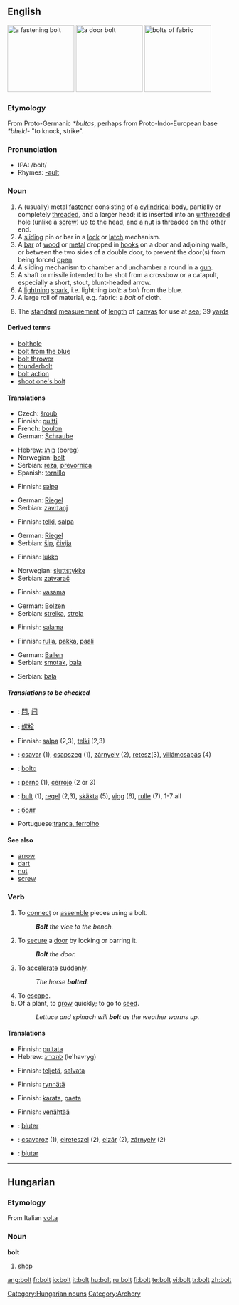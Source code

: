 {{wikipedia}}
==English==
[[Image:Bolt-with-nut.jpg|thumb|right|150px|a fastening bolt]]
[[Image:Bolt_lock.jpg|thumb|right|150px|a door bolt]]
[[Image:Stoffballen2_fcm.jpg|thumb|right|150px|bolts of fabric]]
<!-- overlaps trans. table [[Image:Lightning3.jpg|thumb|right|150px|bolts of lightning]]-->

===Etymology===
From Proto-Germanic ''*bultas'', perhaps from Proto-Indo-European base ''*bheld-'' "to knock, strike".

===Pronunciation===
*IPA: /bolt/ {{audio|en-us-bolt.ogg|Audio (US)}}
*Rhymes: [[Rhymes:English:-əʊlt|-əʊlt]]

===Noun===
{{en-noun}}

# A (usually) metal [[fastener]] consisting of a [[cylindrical]] body, partially or completely [[threaded]], and a larger head; it is inserted into an [[unthreaded]] hole (unlike a [[screw]]) up to the head, and a [[nut]] is threaded on the other end.
# A [[slide|sliding]] pin or bar in a [[lock]] or [[latch]] mechanism.
# A [[bar]] of [[wood]] or [[metal]] dropped in [[hook]]s on a door and adjoining walls, or between the two sides of a double door, to prevent the door(s) from being forced [[open]].
# A sliding mechanism to chamber and unchamber a round in a [[gun]].
# A shaft or missile intended to be shot from a crossbow or a catapult, especially a short, stout, blunt-headed arrow.
# A [[lightning]] [[spark]], i.e. lightning ''bolt'': a ''bolt'' from the blue.
# A large roll of material, e.g. fabric: a ''bolt'' of cloth.
# {{nautical}} The [[standard]] [[measurement]] of [[length]] of [[canvas]] for use at [[sea]]; 39 [[yard]]s

====Derived terms====
*[[bolthole]]
*[[bolt from the blue]]
*[[bolt thrower]]
*[[thunderbolt]]
*[[bolt action]]
*[[shoot one's bolt]]

====Translations====
{{trans-top|metal fastener}}
*Czech: [[šroub]] {{m}}
*Finnish: [[pultti]]
*French: [[boulon]] {{m}}
*German: [[Schraube]] {{f}}
{{trans-mid}}
*Hebrew: [[בורג]] (boreg) {{m}}
*Norwegian: [[bolt]] {{m}}
*Serbian: [[reza]], [[prevornica]]
*Spanish: [[tornillo]] {{m}}
{{trans-bottom}}

{{trans-top|sliding pin or bar in a lock}}
*Finnish: [[salpa]]
{{trans-mid}}
*German: [[Riegel]] {{m}}
*Serbian: [[zavrtanj]]
{{trans-bottom}}

{{trans-top|bar to prevent a door from being forced open}}
*Finnish: [[telki]], [[salpa]]
{{trans-mid}}
*German: [[Riegel]] {{m}}
*Serbian: [[šip]], [[čivija]]
{{trans-bottom}}

{{trans-top|sliding mechanism to chamber and unchamber a round in a gun}}
*Finnish: [[lukko]]
{{trans-mid}}
*Norwegian: [[sluttstykke]] {{n}}
*Serbian: [[zatvarač]]
{{trans-bottom}}

{{trans-top|short, stout, blunt-headed arrow}}
*Finnish: [[vasama]]
{{trans-mid}}
*German: [[Bolzen]] {{m}}
*Serbian: [[strelka]], [[strela]]
{{trans-bottom}}

{{trans-top|lightning spark}}
*Finnish: [[salama]]
{{trans-mid}}
{{trans-bottom}}

{{trans-top|large roll of material}}
*Finnish: [[rulla]], [[pakka]], [[paali]]
{{trans-mid}}
*German: [[Ballen]] {{m}}
*Serbian: [[smotak]], [[bala]]
{{trans-bottom}}

{{trans-top|standard measure of length of canvas}}
*Serbian: [[bala]]
{{trans-mid}}
{{trans-bottom}}

=====Translations to be checked=====
{{checktrans}}
{{trans-top|Translations to be categorized}}
*{{ttbc|CJKV Characters}}: [[閂]], [[闩]]
*{{ttbc|Chinese}}: [[螺栓]]
*Finnish: [[salpa]] (2,3), [[telki]] (2,3)
*{{ttbc|Hungarian}}: [[csavar]] (1), [[csapszeg]] (1), [[zárnyelv]] (2), [[retesz]](3), [[villámcsapás]] (4)
{{trans-mid}}
*{{ttbc|Ido}}: [[bolto]]
*{{ttbc|Spanish}}: [[perno]] {{m}} (1), [[cerrojo]] {{m}} (2 or 3)
*{{ttbc|Swedish}}: [[bult]] (1), [[regel]] (2,3), [[skäkta]] (5), [[vigg]] (6), [[rulle]] (7), 1-7 all {{c}}
*{{ttbc|Ukrainian}}: [[болт]]
*Portuguese:[[tranca, ferrolho]]
{{trans-bottom}}

====See also====
*[[arrow]]
*[[dart]]
*[[nut]]
*[[screw]]

===Verb===
{{en-verb}}

# To [[connect]] or [[assemble]] pieces using a bolt.
#:'''''Bolt''' the vice to the bench.''
# To [[secure]] a [[door]] by locking or barring it.
#:'' '''Bolt''' the door.''
# To [[accelerate]] suddenly.
#:''The horse '''bolted'''.''
# To [[escape]].
# Of a plant, to [[grow]] quickly; to go to [[seed]].
#:''Lettuce and spinach will '''bolt''' as the weather warms up.''

====Translations====
{{trans-top|to connect pieces using a bolt}}
*Finnish: [[pultata]]
*Hebrew: [[להבריג]] (le'havryg)
{{trans-bottom}}

{{trans-top|to secure a door}}
*Finnish: [[teljetä]], [[salvata]]
{{trans-bottom}}

{{trans-top|to accelerate suddenly}}
*Finnish: [[rynnätä]]
{{trans-bottom}}

{{trans-top|to escape}}
*Finnish: [[karata]], [[paeta]]
{{trans-bottom}}

{{trans-top|of a plant, to grow quickly}}
*Finnish: [[venähtää]]
{{trans-bottom}}

{{checktrans}}
*{{ttbc|French}}: [[bluter]]
*{{ttbc|Hungarian}}: [[csavaroz]] (1), [[elreteszel]] (2), [[elzár]] (2), [[zárnyelv]] (2)
*{{ttbc|Ido}}: [[blutar]]

----

==Hungarian==

===Etymology===
From Italian [[volta]]

===Noun===
'''bolt'''

# [[shop]]

[[Category:Hungarian nouns]]
[[Category:Archery]]

[[ang:bolt]]
[[fr:bolt]]
[[io:bolt]]
[[it:bolt]]
[[hu:bolt]]
[[ru:bolt]]
[[fi:bolt]]
[[te:bolt]]
[[vi:bolt]]
[[tr:bolt]]
[[zh:bolt]]